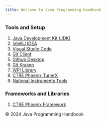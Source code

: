 ```yaml
---
title: Welcome to Java Programming Handbook
---
```


### Tools and Setup

1. [Java Development Kit (JDK)](https://www.oracle.com/java/technologies/javase-jdk11-downloads.html)
2. [IntelliJ IDEA](https://www.jetbrains.com/idea/download/download-thanks.html?platform=windows&code=IIC)
3. [Visual Studio Code](https://code.visualstudio.com/download)
4. [Git Client](https://www.git-scm.com/download/win)
5. [Github Desktop](https://desktop.github.com/)
6. [Git Kraken](https://www.gitkraken.com/download)
7. [WPI Library](https://packages.wpilib.workers.dev/installer/v2024.3.2/Win64/WPILib_Windows-2024.3.2.iso)
8. [CTRE Phoenix TunerX](https://apps.microsoft.com/store/detail/phoenix-tuner/9NVV4PWDW27Z)
10. [National Instruments Tools](www.ni.com/en/support/downloads/software-products/download.labview-software-for-frc.html)

### Frameworks and Libraries
1. [CTRE Phoenix Framework](https://phoenix-documentation.readthedocs.io/en/latest/ch05a_CppJava.html)




<footer>
    &copy; 2024 Java Programming Handbook
</footer>
